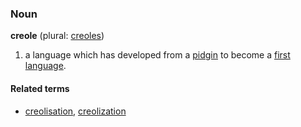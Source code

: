 ===Noun===
'''creole''' (plural: [[creoles]])

# a language which has developed from a [[pidgin]] to become a [[first language]].

====Related terms====
*[[creolisation]], [[creolization]]